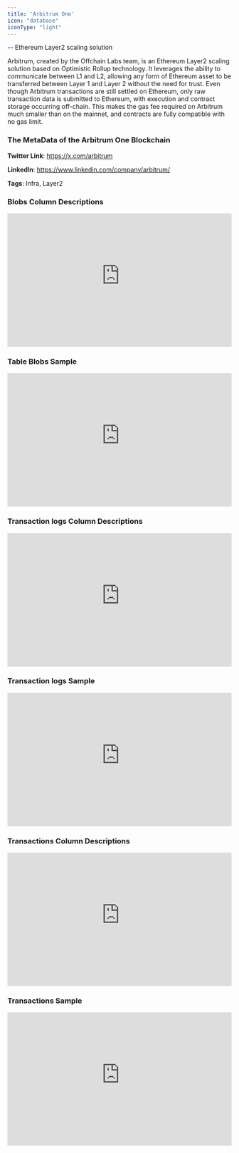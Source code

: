 ```yaml
---
title: 'Arbitrum One'
icon: "database"
iconType: "light"
---
```

-- Ethereum Layer2 scaling solution

Arbitrum, created by the Offchain Labs team, is an Ethereum Layer2 scaling solution based on Optimistic Rollup technology. It leverages the ability to communicate between L1 and L2, allowing any form of Ethereum asset to be transferred between Layer 1 and Layer 2 without the need for trust. Even though Arbitrum transactions are still settled on Ethereum, only raw transaction data is submitted to Ethereum, with execution and contract storage occurring off-chain. This makes the gas fee required on Arbitrum much smaller than on the mainnet, and contracts are fully compatible with no gas limit.

### The MetaData of the Arbitrum One Blockchain

**Twitter Link**: https://x.com/arbitrum

**LinkedIn**: https://www.linkedin.com/company/arbitrum/

**Tags**: Infra, Layer2

### Blobs Column Descriptions

<div>
    <iframe
        src="https://doc-embed-app.chainbasehq.com/columns/ethereum.blobs"
        width="100%"
        height="300px"
        frameBorder="0"
        scrolling="no"
    ></iframe>
</div>

### Table Blobs Sample

<div>
    <iframe
        src="https://doc-embed-app.chainbasehq.com/data/ethereum.blobs"
        width="100%"
        height="300px"
        frameBorder="0"
        scrolling="no"
    ></iframe>
</div>

### Transaction logs Column Descriptions

<div>
    <iframe
        src="https://doc-embed-app.chainbasehq.com/columns/ethereum.transaction_logs"
        width="100%"
        height="300px"
        frameBorder="0"
        scrolling="no"
    ></iframe>
</div>

### Transaction logs Sample

<div>
    <iframe
        src="https://doc-embed-app.chainbasehq.com/data/ethereum.transaction_logs"
        width="100%"
        height="300px"
        frameBorder="0"
        scrolling="no"
    ></iframe>
</div>

### Transactions Column Descriptions

<div>
    <iframe
        src="https://doc-embed-app.chainbasehq.com/columns/ethereum.transactions"
        width="100%"
        height="300px"
        frameBorder="0"
        scrolling="no"
    ></iframe>
</div>

### Transactions Sample

<div>
    <iframe
        src="https://doc-embed-app.chainbasehq.com/data/ethereum.transactions"
        width="100%"
        height="300px"
        frameBorder="0"
        scrolling="no"
    ></iframe>
</div>